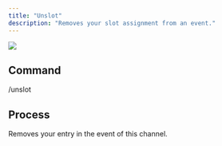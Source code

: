 ```yaml
---
title: "Unslot"
description: "Removes your slot assignment from an event."
---
```


![](/images/integrationen/discord/bot-befehle/unslot/Slotbot-Unslot.gif)

## Command

/unslot

## Process

Removes your entry in the event of this channel.
